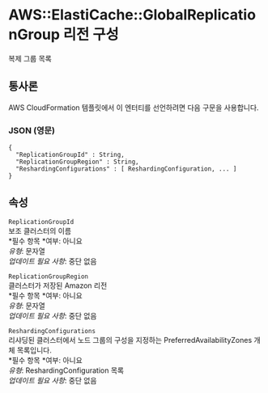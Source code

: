 # AWS::ElastiCache::GlobalReplicationGroup 리전 구성

복제 그룹 목록

## 통사론

AWS CloudFormation 템플릿에서 이 엔터티를 선언하려면 다음 구문을 사용합니다.

### JSON (영문)

```
{
  "ReplicationGroupId" : String,
  "ReplicationGroupRegion" : String,
  "ReshardingConfigurations" : [ ReshardingConfiguration, ... ]
}
```

## 속성

`ReplicationGroupId`  
보조 클러스터의 이름  
*필수 항목 *여부: 아니요  
_유형_: 문자열  
_업데이트 필요 사항_: 중단 없음

`ReplicationGroupRegion`  
클러스터가 저장된 Amazon 리전  
*필수 항목 *여부: 아니요  
_유형_: 문자열  
_업데이트 필요 사항_: 중단 없음

`ReshardingConfigurations`  
리샤딩된 클러스터에서 노드 그룹의 구성을 지정하는 PreferredAvailabilityZones 개체 목록입니다.  
*필수 항목 *여부: 아니요  
_유형_: ReshardingConfiguration 목록  
_업데이트 필요 사항_: 중단 없음
